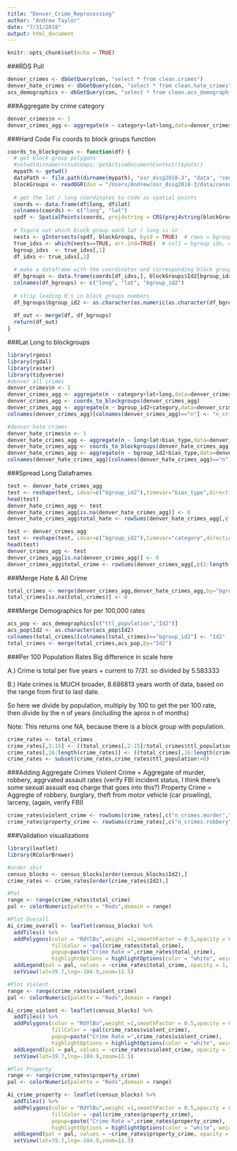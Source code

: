 ```yaml
---
title: "Denver_Crime_Reprocessing"
author: "Andrew Taylor"
date: "7/31/2018"
output: html_document
---
```


```r
knitr::opts_chunk$set(echo = TRUE)
```

###RDS Pull
```r
denver_crimes <- dbGetQuery(con, "select * from clean.crimes")
denver_hate_crimes <- dbGetQuery(con, "select * from clean.hate_crimes")
acs_demographics <- dbGetQuery(con, "select * from clean.acs_demographics")
```

###Aggregate by crime category
```r
denver_crimes$n <- 1
denver_crimes_agg <- aggregate(n ~ category+lat+long,data=denver_crimes,FUN=sum)
```

###Hard Code Fix coords to block groups function
```r
coords_to_blockgroups <- function(df) {
  # get block group polygons
  #setwd(dirname(rstudioapi::getActiveDocumentContext()$path))
  mypath <- getwd()
  dataPath <- file.path(dirname(mypath), "osr_dssg2018-3", "data", "census_clean", "shape_census")
  blockGroups <- readOGR(dsn = "/Users/Andrew/osr_dssg2018-3/data/census_clean/shape_census") #can't seem to read the path thing 
  
  # get the lat / long coordinates to code as spatial points
  coords <- data.frame(df$long, df$lat)
  colnames(coords) <- c("long", "lat")
  spdf <- SpatialPoints(coords, proj4string = CRS(proj4string(blockGroups)))
  
  # figure out which block group each lat / long is in
  nests <- gIntersects(spdf, blockGroups, byid = TRUE)  # rows = bgroups, cols = df entries
  true_idxs <- which(nests==TRUE, arr.ind=TRUE)  # col1 = bgroup idx, col2 = df entries
  bgroup_idxs  <- true_idxs[,1]
  df_idxs <- true_idxs[,2]
  
  # make a dataframe with the coordinates and corresponding block groups
  df_bgroups <- data.frame(coords[df_idxs,], blockGroups$Id2[bgroup_idxs])
  colnames(df_bgroups) <- c("long", "lat", "bgroup_id2")
  
  # strip leading 0's in block groups numbers
  df_bgroups$bgroup_id2 <- as.character(as.numeric(as.character(df_bgroups$bgroup_id2))) 
  
  df_out <- merge(df, df_bgroups)
  return(df_out)
}
```

###Lat Long to blockgroups
```r
library(rgeos)
library(rgdal)
library(raster)
library(tidyverse)
#denver all crimes
denver_crimes$n <- 1
denver_crimes_agg <- aggregate(n ~ category+lat+long,data=denver_crimes,FUN=sum)
denver_crimes_agg <- coords_to_blockgroups(denver_crimes_agg)
denver_crimes_agg <- aggregate(n ~ bgroup_id2+category,data=denver_crimes_agg,FUN=sum)
colnames(denver_crimes_agg)[colnames(denver_crimes_agg)=="n"] <- "n_crimes"

#denver hate crimes
denver_hate_crimes$n <- 1
denver_hate_crimes_agg <- aggregate(n ~ long+lat+bias_type,data=denver_hate_crimes,FUN=sum)
denver_hate_crimes_agg <- coords_to_blockgroups(denver_hate_crimes_agg)
denver_hate_crimes_agg <- aggregate(n ~ bgroup_id2+bias_type,data=denver_hate_crimes_agg,FUN=sum)
colnames(denver_hate_crimes_agg)[colnames(denver_hate_crimes_agg)=="n"] <- "hate_crimes"
```

###Spread Long Dataframes
```r
test <- denver_hate_crimes_agg
test <- reshape(test, idvar=c("bgroup_id2"),timevar="bias_type",direction="wide")
head(test)
denver_hate_crimes_agg <- test
denver_hate_crimes_agg[is.na(denver_hate_crimes_agg)] <- 0
denver_hate_crimes_agg$total_hate <- rowSums(denver_hate_crimes_agg[,c(2:length(denver_hate_crimes_agg))])

test <- denver_crimes_agg
test <- reshape(test, idvar=c("bgroup_id2"),timevar="category",direction="wide")
head(test)
denver_crimes_agg <- test
denver_crimes_agg[is.na(denver_crimes_agg)] <- 0
denver_crimes_agg$total_crime <- rowSums(denver_crimes_agg[,c(2:length(denver_crimes_agg))])
```

###Merge Hate & All Crime 
```r
total_crimes <- merge(denver_crimes_agg,denver_hate_crimes_agg,by="bgroup_id2",all.x=TRUE)
total_crimes[is.na(total_crimes)] <- 0
```

###Merge Demographics for per 100,000 rates
```r
acs_pop <- acs_demographics[c("ttl_population","Id2")]
acs_pop$Id2 <- as.character(acs_pop$Id2)
colnames(total_crimes)[colnames(total_crimes)=="bgroup_id2"] <- "Id2"
total_crimes <- merge(total_crimes,acs_pop,by="Id2")
```

###Per 100 Population Rates
Big difference in scale here

A.) Crime is total per five years + current to 7/31. so divided by 5.583333

B.) Hate crimes is MUCH broader, 8.686813 years worth of data, based on the range from first to last date. 

So here we divide by population, multiply by 100 to get the per 100 rate, then divide by the n of years (including the aprox n of months)

Note: This returns one NA, because there is a block group with population. 
```r
crime_rates <- total_crimes
crime_rates[,2:15] <- ((total_crimes[,2:15]/total_crimes$ttl_population)*100)/5.58333
crime_rates[,16:length(crime_rates)] <- ((total_crimes[,16:length(crime_rates)]/total_crimes$ttl_population)*100)/8.6868
crime_rates <- subset(crime_rates,crime_rates$ttl_population!=0)
```

###Adding Aggregate Crimes
Violent Crime = Aggregate of murder, robbery, aggrvated assault rates (verify FBI incident status, I think there's some sexual assualt esq charge that goes into this?)
Property Crime = Aggregte of robbery, burglary, theft from motor vehicle (car prowling), larceny, (again, verify FBI)
```r
crime_rates$violent_crime <- rowSums(crime_rates[,c("n_crimes.murder","n_crimes.robbery","n_crimes.aggravated-assault")])
crime_rates$property_crime <- rowSums(crime_rates[,c("n_crimes.robbery","n_crimes.burglary","n_crimes.theft-from-motor-vehicle","n_crimes.larceny")])
```


###Validation visualizations
```r
library(leaflet)
library(RColorBrewer)

#order shit
census_blocks <- census_blocks[order(census_blocks$Id2),]
crime_rates <- crime_rates[order(crime_rates$Id2),]

#Pal
range <- range(crime_rates$total_crime)
pal <- colorNumeric(palette = "Reds",domain = range)

#Plot Overall
Ai_crime_overall <- leaflet(census_blocks) %>%
  addTiles() %>%
  addPolygons(color = "RdYlBu",weight =1,smoothFactor = 0.5,opacity = 0.5,fillOpacity = 0.9,
              fillColor = ~pal(crime_rates$total_crime),
              popup=paste("Crime Rate =",crime_rates$total_crime),
              highlightOptions = highlightOptions(color = "white", weight = 0.1)) %>%
  addLegend(pal = pal, values = ~crime_rates$total_crime, opacity = 1, title = "Crime Rate Per 100 Residents") %>%
  setView(lat=39.7,lng=-104.9,zoom=11.5)

#Plot Violent
range <- range(crime_rates$violent_crime)
pal <- colorNumeric(palette = "Reds",domain = range)

Ai_crime_violent <- leaflet(census_blocks) %>%
  addTiles() %>%
  addPolygons(color = "RdYlBu",weight =1,smoothFactor = 0.5,opacity = 0.5,fillOpacity = 0.9,
              fillColor = ~pal(crime_rates$violent_crime),
              popup=paste("Crime Rate =",crime_rates$violent_crime),
              highlightOptions = highlightOptions(color = "white", weight = 0.1)) %>%
  addLegend(pal = pal, values = ~crime_rates$violent_crime, opacity = 1, title = "Violent Crime Rate Per 100 Residents") %>%
  setView(lat=39.7,lng=-104.9,zoom=11.5)

#Plot Property
range <- range(crime_rates$property_crime)
pal <- colorNumeric(palette = "Reds",domain = range)

Ai_crime_property <- leaflet(census_blocks) %>%
  addTiles() %>%
  addPolygons(color = "RdYlBu",weight =1,smoothFactor = 0.5,opacity = 0.5,fillOpacity = 0.9,
              fillColor = ~pal(crime_rates$property_crime),
              popup=paste("Crime Rate =",crime_rates$property_crime),
              highlightOptions = highlightOptions(color = "white", weight = 0.1)) %>%
  addLegend(pal = pal, values = ~crime_rates$property_crime, opacity = 1, title = "Property Crime Rate Per 100 Residents") %>%
  setView(lat=39.7,lng=-104.9,zoom=11.5)

```

